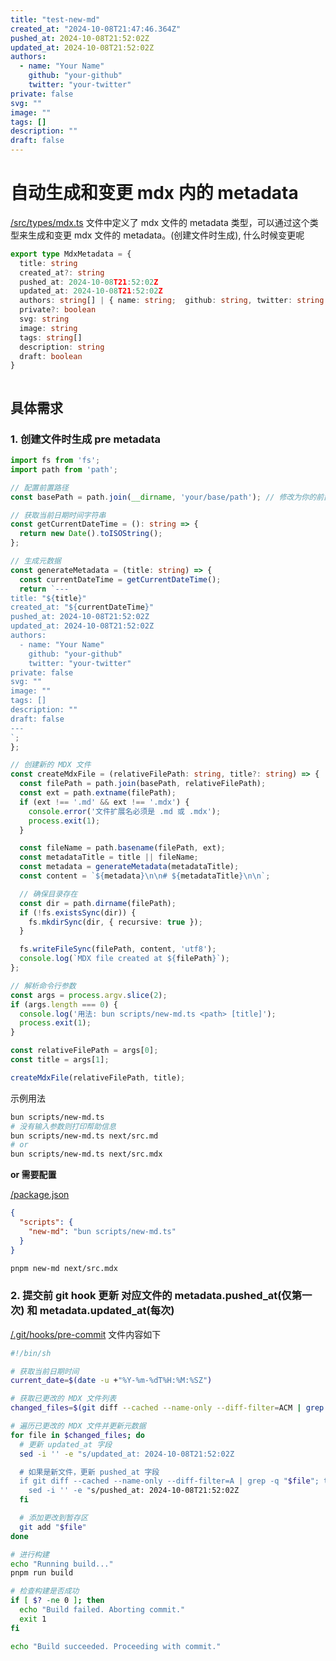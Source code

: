 ```yaml
---
title: "test-new-md"
created_at: "2024-10-08T21:47:46.364Z"
pushed_at: 2024-10-08T21:52:02Z
updated_at: 2024-10-08T21:52:02Z
authors:
  - name: "Your Name"
    github: "your-github"
    twitter: "your-twitter"
private: false
svg: ""
image: ""
tags: []
description: ""
draft: false
---
```


# 自动生成和变更 mdx 内的 metadata
[/src/types/mdx.ts](/src/types/mdx.ts) 文件中定义了 mdx 文件的 metadata 类型，可以通过这个类型来生成和变更 mdx 文件的 metadata。(创建文件时生成),
什么时候变更呢
```ts name="/src/types/mdx.ts"
export type MdxMetadata = {
  title: string
  created_at?: string
  pushed_at: 2024-10-08T21:52:02Z
  updated_at: 2024-10-08T21:52:02Z
  authors: string[] | { name: string;  github: string, twitter: string }[]
  private?: boolean
  svg: string
  image: string
  tags: string[]
  description: string
  draft: boolean
}
```
```yml
```
## 具体需求
### 1. 创建文件时生成 pre metadata
```ts copy="1" name="/sscripts/new-md.ts"
import fs from 'fs';
import path from 'path';

// 配置前置路径
const basePath = path.join(__dirname, 'your/base/path'); // 修改为你的前置路径

// 获取当前日期时间字符串
const getCurrentDateTime = (): string => {
  return new Date().toISOString();
};

// 生成元数据
const generateMetadata = (title: string) => {
  const currentDateTime = getCurrentDateTime();
  return `---
title: "${title}"
created_at: "${currentDateTime}"
pushed_at: 2024-10-08T21:52:02Z
updated_at: 2024-10-08T21:52:02Z
authors:
  - name: "Your Name"
    github: "your-github"
    twitter: "your-twitter"
private: false
svg: ""
image: ""
tags: []
description: ""
draft: false
---
`;
};

// 创建新的 MDX 文件
const createMdxFile = (relativeFilePath: string, title?: string) => {
  const filePath = path.join(basePath, relativeFilePath);
  const ext = path.extname(filePath);
  if (ext !== '.md' && ext !== '.mdx') {
    console.error('文件扩展名必须是 .md 或 .mdx');
    process.exit(1);
  }

  const fileName = path.basename(filePath, ext);
  const metadataTitle = title || fileName;
  const metadata = generateMetadata(metadataTitle);
  const content = `${metadata}\n\n# ${metadataTitle}\n\n`;

  // 确保目录存在
  const dir = path.dirname(filePath);
  if (!fs.existsSync(dir)) {
    fs.mkdirSync(dir, { recursive: true });
  }

  fs.writeFileSync(filePath, content, 'utf8');
  console.log(`MDX file created at ${filePath}`);
};

// 解析命令行参数
const args = process.argv.slice(2);
if (args.length === 0) {
  console.log('用法: bun scripts/new-md.ts <path> [title]');
  process.exit(1);
}

const relativeFilePath = args[0];
const title = args[1];

createMdxFile(relativeFilePath, title);
```
示例用法
```sh copy="1"
bun scripts/new-md.ts
# 没有输入参数则打印帮助信息
bun scripts/new-md.ts next/src.md
# or
bun scripts/new-md.ts next/src.mdx
```
**or 需要配置**

[/package.json](/package.json)
```json copy="1" name="package.json"
{
  "scripts": {
    "new-md": "bun scripts/new-md.ts"
  }
}
```
```sh copy="1"
pnpm new-md next/src.mdx
```
### 2. 提交前 git hook 更新 对应文件的 metadata.pushed_at(仅第一次) 和 metadata.updated_at(每次)

[/.git/hooks/pre-commit](/.git/hooks/pre-commit) 文件内容如下
```sh copy="1" name=".git/hooks/pre-commit"
#!/bin/sh

# 获取当前日期时间
current_date=$(date -u +"%Y-%m-%dT%H:%M:%SZ")

# 获取已更改的 MDX 文件列表
changed_files=$(git diff --cached --name-only --diff-filter=ACM | grep '\.mdx$')

# 遍历已更改的 MDX 文件并更新元数据
for file in $changed_files; do
  # 更新 updated_at 字段
  sed -i '' -e "s/updated_at: 2024-10-08T21:52:02Z

  # 如果是新文件，更新 pushed_at 字段
  if git diff --cached --name-only --diff-filter=A | grep -q "$file"; then
    sed -i '' -e "s/pushed_at: 2024-10-08T21:52:02Z
  fi

  # 添加更改到暂存区
  git add "$file"
done

# 进行构建
echo "Running build..."
pnpm run build

# 检查构建是否成功
if [ $? -ne 0 ]; then
  echo "Build failed. Aborting commit."
  exit 1
fi

echo "Build succeeded. Proceeding with commit."
```